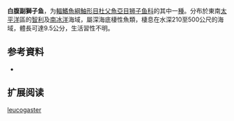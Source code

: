 {{No footnotes|time=2020-01-14T09:00:26+00:00}}
{{Speciesbox
| name = 白腹副獅子魚
| status = NE
| status_system = 
| image = 
| genus = Paraliparis
| species = leucogaster
| authority = [[Andriashev|Andriashev]],  1986
| synonyms = 
}}

'''白腹副獅子鱼'''，为[[輻鰭魚綱|輻鰭魚綱]][[鮋形目|鮋形目]][[杜父魚亞目|杜父魚亞目]][[狮子鱼科|狮子鱼科]]的其中一[[種|種]]。分布於東南[[太平洋|太平洋]]區的[[智利|智利]]及[[南冰洋|南冰洋]]海域，屬深海底棲性魚類，棲息在水深210至500公尺的海域，體長可達9.5公分，生活習性不明。

== 参考資料 ==
*{{FishBase_species|genus=Paraliparis|species=leucogaster|year=2011|month=12}}

== 扩展阅读 ==
{{refbegin}}
{{wikispecies-inline|Paraliparis leucogaster|白腹副獅子魚}}
{{refend}}
{{Taxonbar|from=Q2831548}}

[[Category:副獅子魚属|leucogaster]]


{{鮋形目小作品}}